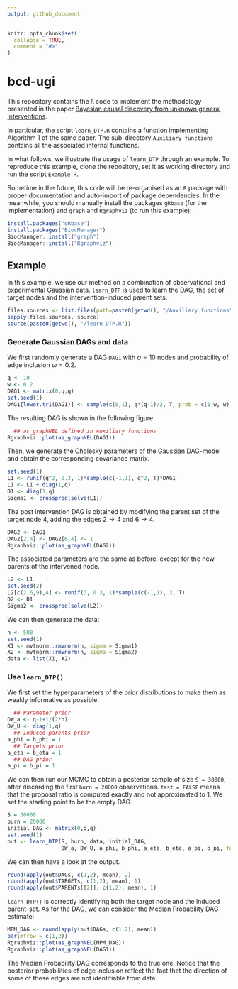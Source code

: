 ```yaml
---
output: github_document
---
```


<!-- README.md is generated from README.Rmd. Please edit that file -->

```r
knitr::opts_chunk$set(
  collapse = TRUE,
  comment = "#>"
)
```

# bcd-ugi

<!-- badges: start -->
<!-- badges: end -->


This repository contains the `R` code to implement the methodology presented in the paper [Bayesian causal discovery from unknown general interventions](https://arxiv.org/abs/2312.00509).

In particular, the script `learn_DTP.R` contains a function implementing Algorithm $1$ of the same paper. The sub-directory `Auxiliary functions` contains all the associated internal functions.

In what follows, we illustrate the usage of `learn_DTP` through an example. To reproduce this example, clone the repository, set it as working directory and run the script `Example.R`. 

Sometime in the future, this code will be re-organised as an `R` package with proper documentation and auto-import of package dependencies. In the meanwhile, you should manually install the packages `gRbase` (for the implementation) and `graph` and `Rgraphviz` (to run this example):

```r
install.packages("gRbase")
install.packages("BiocManager")
BiocManager::install("graph")
BiocManager::install("Rgraphviz")
```


## Example

In this example, we use our method on a combination of observational and experimental Gaussian data. `learn_DTP` is used to learn the DAG, the set of target nodes and the intervention-induced parent sets.

```r
files.sources <- list.files(path=paste0(getwd(), "/Auxiliary functions") ,full.names = TRUE)
sapply(files.sources, source)
source(paste0(getwd(), "/learn_DTP.R"))
```

### Generate Gaussian DAGs and data

We first randomly generate a DAG `DAG1` with $q = 10$ nodes and probability of edge inclusion $\omega = 0.2$.

```r
q <- 10
w <- 0.2
DAG1 <- matrix(0,q,q)
set.seed(1)
DAG1[lower.tri(DAG1)] <- sample(c(0,1), q*(q-1)/2, T, prob = c(1-w, w))
```

The resulting DAG is shown in the following figure.

```r
  ## as_graphNEL defined in Auxiliary functions
Rgraphviz::plot(as_graphNEL(DAG1))
```

Then, we generate the Cholesky parameters of the Gaussian DAG-model and obtain the corresponding covariance matrix. 

```r
set.seed(1)
L1 <- runif(q^2, 0.3, 1)*sample(c(-1,1), q^2, T)*DAG1
L1 <- L1 + diag(1,q)
D1 <- diag(1,q)
Sigma1 <- crossprod(solve(L1))
```

The post intervention DAG is obtained by modifying the parent set of the target node $4$, adding the edges $2 \to 4$ and $6 \to 4$.

```r
DAG2 <- DAG1
DAG2[2,4] <- DAG2[6,4] <- 1
Rgraphviz::plot(as_graphNEL(DAG2))
```

The associated parameters are the same as before, except for the new parents of the intervened node. 

```r
L2 <- L1
set.seed(2)
L2[c(2,6,9),4] <- runif(3, 0.3, 1)*sample(c(-1,1), 3, T)
D2 <- D1
Sigma2 <- crossprod(solve(L2))
```

We can then generate the data: 

```r
n <- 500
set.seed(1)
X1 <- mvtnorm::rmvnorm(n, sigma = Sigma1)
X2 <- mvtnorm::rmvnorm(n, sigma = Sigma2)
data <- list(X1, X2)
```

### Use `learn_DTP()`

We first set the hyperparameters of the prior distributions to make them as weakly informative as possible. 

```r
  ## Parameter prior
DW_a <- q-1+1/(2*n)
DW_U <- diag(1,q)
  ## Induced parents prior
a_phi = b_phi = 1
  ## Targets prior
a_eta = b_eta = 1
  ## DAG prior
a_pi = b_pi = 1
```

We can then run our MCMC to obtain a posterior sample of size `S = 30000`, after discarding the first `burn = 20000` observations. `fast = FALSE` means that the proposal ratio is computed exactly and not approximated to 1. We set the starting point to be the empty DAG. 

```r
S = 30000
burn = 20000
initial_DAG <- matrix(0,q,q)
set.seed(1)
out <- learn_DTP(S, burn, data, initial_DAG, 
                 DW_a, DW_U, a_phi, b_phi, a_eta, b_eta, a_pi, b_pi, fast = FALSE)
```

We can then have a look at the output. 

```r
round(apply(out$DAGs, c(1,2), mean), 2)
round(apply(out$TARGETs, c(1,2), mean), 1)
round(apply(out$PARENTs[[2]], c(1,2), mean), 1)
```

`learn_DTP()` is correctly identifying both the target node and the induced parent-set. As for the DAG, we can consider the Median Probability DAG estimate:

```r
MPM_DAG <- round(apply(out$DAGs, c(1,2), mean))
par(mfrow = c(1,2))
Rgraphviz::plot(as_graphNEL(MPM_DAG))
Rgraphviz::plot(as_graphNEL(DAG1))
```

The Median Probability DAG corresponds to the true one. Notice that the posterior probabilities of edge inclusion reflect the fact that the direction of some of these edges are not identifiable from data. 
